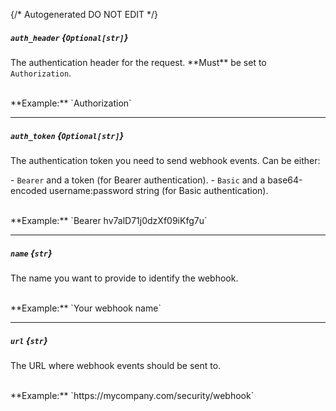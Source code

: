 {/* Autogenerated DO NOT EDIT  */}
##### `auth_header` *{`Optional[str]`}*
The authentication header for the request. \*\*Must\*\* be set to `Authorization`.

<br/>
**Example:** `Authorization`

---
##### `auth_token` *{`Optional[str]`}*
The authentication token you need to send webhook events. Can be either:


  \- `Bearer` and a token (for Bearer authentication). 
  \- `Basic` and a base64\-encoded username:password string (for Basic authentication).

<br/>
**Example:** `Bearer hv7alD71j0dzXf09iKfg7u`

---
##### `name` *{`str`}*
The name you want to provide to identify the webhook.

<br/>
**Example:** `Your webhook name`

---
##### `url` *{`str`}*
The URL where webhook events should be sent to.

<br/>
**Example:** `https://mycompany.com/security/webhook`


